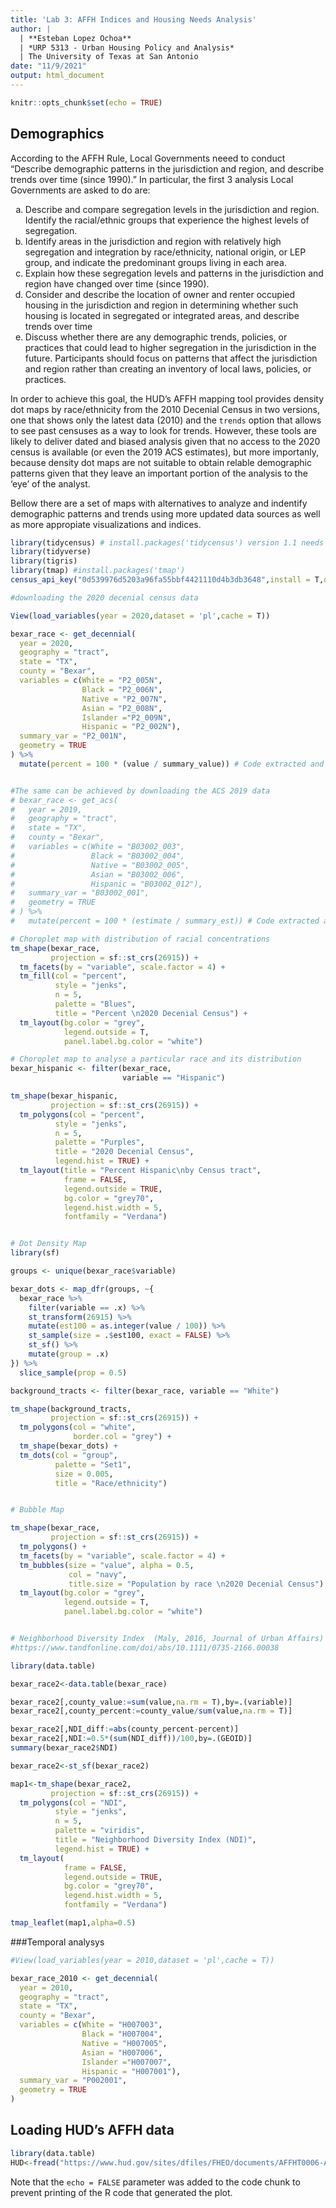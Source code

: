 ```yaml
---
title: 'Lab 3: AFFH Indices and Housing Needs Analysis'
author: |
  | **Esteban Lopez Ochoa**
  | *URP 5313 - Urban Housing Policy and Analysis*
  | The University of Texas at San Antonio
date: "11/9/2021"
output: html_document
---
```


```r
knitr::opts_chunk$set(echo = TRUE)
```

## Demographics

According to the AFFH Rule, Local Governments neeed to conduct "Describe demographic patterns in the jurisdiction and region, and describe trends over time (since 1990)." In particular, the first 3 analysis Local Governments are asked to do are: 

  a. Describe and compare segregation levels in the jurisdiction and region. Identify the racial/ethnic groups that experience the highest levels of segregation.
  b. Identify areas in the jurisdiction and region with relatively high segregation and integration by race/ethnicity, national origin, or LEP group, and indicate the predominant groups living in each area.
  c. Explain how these segregation levels and patterns in the jurisdiction and region have changed over time (since 1990).
  d. Consider and describe the location of owner and renter occupied housing in the jurisdiction and region in determining whether such housing is located in segregated or integrated areas, and describe trends over time
  e. Discuss whether there are any demographic trends, policies, or practices that could lead to higher segregation in the jurisdiction in the future. Participants should focus on patterns that affect the jurisdiction and region rather than creating an inventory of local laws, policies, or practices.

In order to achieve this goal, the HUD's AFFH mapping tool provides density dot maps by race/ethnicity from the 2010 Decenial Census in two versions, one that shows only the latest data (2010) and the `trends` option that allows to see past censuses as a way to look for trends. However, these tools are likely to deliver dated and biased analysis given that no access to the 2020 census is available (or even the 2019 ACS estimates), but more importanly, because density dot maps are not suitable to obtain relable demographic patterns given that they leave an important portion of the analysis to the 'eye' of the analyst.

Bellow there are a set of maps with alternatives to analyze and indentify demographic patterns and trends using more updated data sources as well as more appropiate visualizations and indices.

```r
library(tidycensus) # install.packages('tidycensus') version 1.1 needs to be installed
library(tidyverse)
library(tigris)
library(tmap) #install.packages('tmap')
census_api_key("0d539976d5203a96fa55bbf4421110d4b3db3648",install = T,overwrite = T)# you must acquired your own key at http://api.census.gov/data/key_signup.html

#downloading the 2020 decenial census data

View(load_variables(year = 2020,dataset = 'pl',cache = T))

bexar_race <- get_decennial(
  year = 2020,
  geography = "tract",
  state = "TX",
  county = "Bexar",
  variables = c(White = "P2_005N",
                Black = "P2_006N",
                Native = "P2_007N",
                Asian = "P2_008N",
                Islander ="P2_009N",
                Hispanic = "P2_002N"),
  summary_var = "P2_001N",
  geometry = TRUE
) %>%
  mutate(percent = 100 * (value / summary_value)) # Code extracted and adapted from Walker (2021) 


#The same can be achieved by downloading the ACS 2019 data
# bexar_race <- get_acs(
#   year = 2019,
#   geography = "tract",
#   state = "TX",
#   county = "Bexar",
#   variables = c(White = "B03002_003",
#                 Black = "B03002_004",
#                 Native = "B03002_005",
#                 Asian = "B03002_006",
#                 Hispanic = "B03002_012"),
#   summary_var = "B03002_001",
#   geometry = TRUE
# ) %>%
#   mutate(percent = 100 * (estimate / summary_est)) # Code extracted and adapted from Walker (2021) 

# Choroplet map with distribution of racial concentrations
tm_shape(bexar_race,
         projection = sf::st_crs(26915)) + 
  tm_facets(by = "variable", scale.factor = 4) + 
  tm_fill(col = "percent",
          style = "jenks",
          n = 5,
          palette = "Blues",
          title = "Percent \n2020 Decenial Census") + 
  tm_layout(bg.color = "grey", 
            legend.outside = T,
            panel.label.bg.color = "white")

# Choroplet map to analyse a particular race and its distribution
bexar_hispanic <- filter(bexar_race, 
                         variable == "Hispanic")

tm_shape(bexar_hispanic, 
         projection = sf::st_crs(26915)) + 
  tm_polygons(col = "percent",
          style = "jenks",
          n = 5,
          palette = "Purples",
          title = "2020 Decenial Census",
          legend.hist = TRUE) + 
  tm_layout(title = "Percent Hispanic\nby Census tract",
            frame = FALSE,
            legend.outside = TRUE,
            bg.color = "grey70",
            legend.hist.width = 5,
            fontfamily = "Verdana")


# Dot Density Map
library(sf)

groups <- unique(bexar_race$variable)

bexar_dots <- map_dfr(groups, ~{
  bexar_race %>%
    filter(variable == .x) %>%
    st_transform(26915) %>%
    mutate(est100 = as.integer(value / 100)) %>%
    st_sample(size = .$est100, exact = FALSE) %>%
    st_sf() %>%
    mutate(group = .x)
}) %>%
  slice_sample(prop = 0.5)

background_tracts <- filter(bexar_race, variable == "White")

tm_shape(background_tracts, 
         projection = sf::st_crs(26915)) + 
  tm_polygons(col = "white", 
              border.col = "grey") + 
  tm_shape(bexar_dots) +
  tm_dots(col = "group", 
          palette = "Set1",
          size = 0.005, 
          title = "Race/ethnicity")


# Bubble Map

tm_shape(bexar_race,
         projection = sf::st_crs(26915)) + 
  tm_polygons() +
  tm_facets(by = "variable", scale.factor = 4) + 
  tm_bubbles(size = "value", alpha = 0.5, 
             col = "navy",
             title.size = "Population by race \n2020 Decenial Census") + 
  tm_layout(bg.color = "grey", 
            legend.outside = T,
            panel.label.bg.color = "white")


# Neighborhood Diversity Index  (Maly, 2016, Journal of Urban Affairs)
#https://www.tandfonline.com/doi/abs/10.1111/0735-2166.00038 

library(data.table)

bexar_race2<-data.table(bexar_race)

bexar_race2[,county_value:=sum(value,na.rm = T),by=.(variable)]
bexar_race2[,county_percent:=county_value/sum(value,na.rm = T)]

bexar_race2[,NDI_diff:=abs(county_percent-percent)]
bexar_race2[,NDI:=0.5*(sum(NDI_diff))/100,by=.(GEOID)]
summary(bexar_race2$NDI)

bexar_race2<-st_sf(bexar_race2)

map1<-tm_shape(bexar_race2, 
         projection = sf::st_crs(26915)) + 
  tm_polygons(col = "NDI",
          style = "jenks",
          n = 5,
          palette = "viridis",
          title = "Neighborhood Diversity Index (NDI)",
          legend.hist = TRUE) + 
  tm_layout(
            frame = FALSE,
            legend.outside = TRUE,
            bg.color = "grey70",
            legend.hist.width = 5,
            fontfamily = "Verdana")

tmap_leaflet(map1,alpha=0.5)

```


###Temporal analysys

```r
#View(load_variables(year = 2010,dataset = 'pl',cache = T))

bexar_race_2010 <- get_decennial(
  year = 2010,
  geography = "tract",
  state = "TX",
  county = "Bexar",
  variables = c(White = "H007003",
                Black = "H007004",
                Native = "H007005",
                Asian = "H007006",
                Islander ="H007007",
                Hispanic = "H007001"),
  summary_var = "P002001",
  geometry = TRUE
)
```


## Loading HUD's AFFH data



```r
library(data.table)
HUD<-fread("https://www.hud.gov/sites/dfiles/FHEO/documents/AFFHT0006-AFFH-Raw-Data-July2020_0.zip")

```

Note that the `echo = FALSE` parameter was added to the code chunk to prevent printing of the R code that generated the plot.
